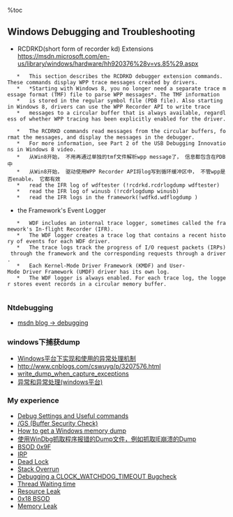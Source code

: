 %toc

==  Windows Debugging and Troubleshooting ==
*   RCDRKD(short form of recorder kd) Extensions   https://msdn.microsoft.com/en-us/library/windows/hardware/hh920376%28v=vs.85%29.aspx
    *   This section describes the RCDRKD debugger extension commands. These commands display WPP trace messages created by drivers. 
    *   *Starting with Windows 8, you no longer need a separate trace message format (TMF) file to parse WPP messages*. The TMF information
    *   is stored in the regular symbol file (PDB file). Also starting in Windows 8, drivers can use the WPP Recorder API to write trace 
    *   messages to a circular buffer that is always available, regardless of whether WPP tracing has been explicitly enabled for the driver. 
    *   The RCDRKD commands read messages from the circular buffers, format the messages, and display the messages in the debugger. 
    *   For more information, see Part 2 of the USB Debugging Innovations in Windows 8 video.
    *   从Win8开始， 不用再通过单独的tmf文件解析wpp message了， 信息都包含在PDB中
    *   从Win8开始， 驱动使用WPP Recorder API将log写到循环缓冲区中， 不管wpp是否enable， 它都有效
    *   read the IFR log of wdftester (!rcdrkd.rcdrlogdump wdftester)
    *   read the IFR log of winusb (!rcdrlogdump winusb)
    *   read the IFR logs in the framework(!wdfkd.wdflogdump <drivername>)
*   the Framework's Event Logger
    *   WDF includes an internal trace logger, sometimes called the framework's In-flight Recorder (IFR). 
    *   The WDF logger creates a trace log that contains a recent history of events for each WDF driver. 
    *   The trace logs track the progress of I/O request packets (IRPs) through the framework and the corresponding requests through a driver. 
    *   Each Kernel-Mode Driver Framework (KMDF) and User-Mode Driver Framework (UMDF) driver has its own log.
    *   The WDF logger is always enabled. For each trace log, the logger stores event records in a circular memory buffer. 
    
=== Ntdebugging ===
*   [[http://blogs.msdn.com/b/ntdebugging/default.aspx?PageIndex=1|msdn blog -> debugging]]


=== windows下捕获dump ===
*   [[Windows平台下实现和使用的异常处理机制]]
*   http://www.cnblogs.com/cswuyg/p/3207576.html
*   [[write_dump_when_capture_exceptions]]
*   [[http://www.cnblogs.com/hdtianfu/archive/2011/12/27/2303113.html|异常和异常处理(windows平台)]]

=== My experience ===
*   [[Debug Settings and Useful commands]]
*   [[/GS (Buffer Security Check)]]
*   [[http://www.novell.com/support/kb/doc.php?id=7004093|How to get a Windows memory dump]]
*   [[使用WinDbg抓取程序报错的Dump文件，例如抓取IE崩溃的Dump]]
*   [[BSOD 0x9F]]
*   [[IRP]]
*   [[Dead Lock]]
*   [[Stack Overrun]]
*   [[http://blogs.msdn.com/b/ntdebugging/archive/2011/10/26/debugging-a-clock-watchdog-timeout-bugcheck.aspx|Debugging a CLOCK_WATCHDOG_TIMEOUT Bugcheck]]
*   [[Thread Waiting time]]
*   [[Resource Leak]]
*   [[0x18 BSOD]]
*   [[Memory Leak]]
